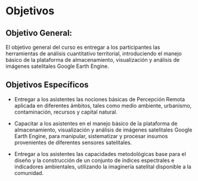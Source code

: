 # Objetivos

## Objetivo General:

El  objetivo  general  del  curso  es  entregar  a  los  participantes las herramientas  de  análisis  cuantitativo    territorial, introduciendo el    manejo  básico    de    la    plataforma    de almacenamiento, visualización y análisis de imágenes satelitales Google Earth Engine. 

## Objetivos Específicos

* Entregar a los asistentes las nociones básicas de Percepción Remota aplicada en diferentes ámbitos, tales como medio ambiente, urbanismo, contaminación, recursos y capital natural.

* Capacitar  a  los  asistentes  en  el  manejo  básico  de  la  plataforma  de  almacenamiento, visualización  y  análisis  de  imágenes  satelitales Google  Earth Engine,  para  manipular, sistematizar y procesar insumos provenientes de diferentes sensores satelitales.

* Entregar   a   los   asistentes   las   capacidades   metodológicas   base   para   el   diseño   y   la construcción de un conjunto de índices espectrales e indicadores ambientales, utilizando la imaginería satelital disponible a la comunidad. 